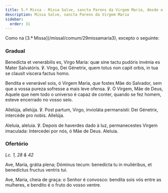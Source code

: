 ```yaml
---
title: 5.ª Missa - Missa Salve, sancta Parens da Virgem Maria, desde o Pentecostes até ao Advento
description: Missa Salve, sancta Parens da Virgem Maria
sidebar:
  order: 31
---
```


<aside>
  Como na [3.ª Missa](/missal/comum/29missamaria3), excepto o seguinte:
</aside>

### Gradual

<div class="side-by-side not-content">

Benedícta et venerábilis es, Virgo María: quæ sine tactu pudóris invénia es Mater Salvatóris. ℣. Virgo, Dei Génetrix, quem totus non capit orbis, in tua se clausit víscera factus homo.

Bendita e venerável sois, ó Virgem Maria, que fostes Mãe do Salvador, sem que a vossa pureza sofresse a mais leve ofensa. ℣. Ó Virgem, Mãe de Deus, Aquele que nem todo o universo é capaz de conter, quando se fez homem, esteve encerrado no vosso seio.

Allelúja, allelúja. ℣. Post partum, Virgo, invioláta permansísti: Dei Génetrix, intercéde pro nobis. Allelúja.

Aleluia, aleluia. ℣. Depois de haverdes dado à luz, permanecestes Virgem imaculada: Intercedei por nós, ó Mãe de Deus. Aleluia.

</div>

### Ofertório

<em>Lc. 1, 28 & 42</em>

<div class="side-by-side not-content">

Ave, María, grátia plena; Dóminus tecum: benedícta tu in muliéribus, et benedíctus fructus ventris tui.

Ave, Maria, cheia de graça: o Senhor é convosco: bendita sois vós entre as mulheres, e bendito é o fruto do vosso ventre.

</div>
